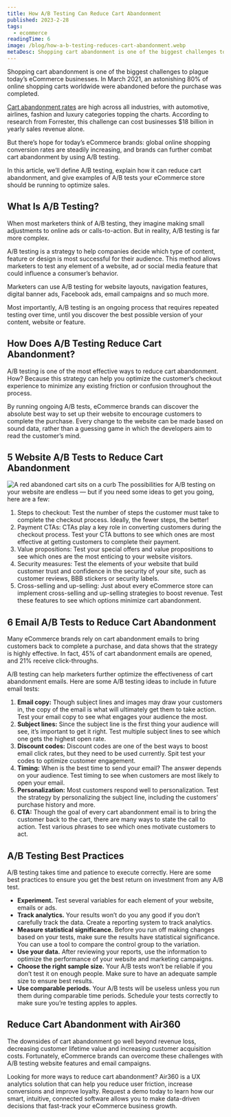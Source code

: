 ```yaml
---
title: How A/B Testing Can Reduce Cart Abandonment
published: 2023-2-28
tags:
  - ecommerce
readingTime: 6
image: /blog/how-a-b-testing-reduces-cart-abandonment.webp
metaDesc: Shopping cart abandonment is one of the biggest challenges to plague today’s eCommerce businesses. In March 2021, an astonishing 80% of online shopping carts worldwide were abandoned before the purchase was completed.
---
```


Shopping cart abandonment is one of the biggest challenges to plague today’s eCommerce businesses. In March 2021, an astonishing 80% of online shopping carts worldwide were abandoned before the purchase was completed.

[Cart abandonment rates](https://baymard.com/lists/cart-abandonment-rate) are high across all industries, with automotive, airlines, fashion and luxury categories topping the charts. According to research from Forrester, this challenge can cost businesses $18 billion in yearly sales revenue alone.

But there’s hope for today’s eCommerce brands: global online shopping conversion rates are steadily increasing, and brands can further combat cart abandonment by using A/B testing.

In this article, we’ll define A/B testing, explain how it can reduce cart abandonment, and give examples of A/B tests your eCommerce store should be running to optimize sales.

## What Is A/B Testing?

When most marketers think of A/B testing, they imagine making small adjustments to online ads or calls-to-action. But in reality, A/B testing is far more complex.

A/B testing is a strategy to help companies decide which type of content, feature or design is most successful for their audience. This method allows marketers to test any element of a website, ad or social media feature that could influence a consumer’s behavior.

<BlogInnerCardWrapper slug='the-perfect-match-of-ab-testing-and-air360' />

Marketers can use A/B testing for website layouts, navigation features, digital banner ads, Facebook ads, email campaigns and so much more.

Most importantly, A/B testing is an ongoing process that requires repeated testing over time, until you discover the best possible version of your content, website or feature.

## How Does A/B Testing Reduce Cart Abandonment?

A/B testing is one of the most effective ways to reduce cart abandonment. How? Because this strategy can help you optimize the customer’s checkout experience to minimize any existing friction or confusion throughout the process.

By running ongoing A/B tests, eCommerce brands can discover the absolute best way to set up their website to encourage customers to complete the purchase. Every change to the website can be made based on sound data, rather than a guessing game in which the developers aim to read the customer’s mind.

## 5 Website A/B Tests to Reduce Cart Abandonment

![A red abandoned cart sits on a curb](/blog/how-a-b-testing-reduces-cart-abandonment-1.webp)
The possibilities for A/B testing on your website are endless — but if you need some ideas to get you going, here are a few:

1. Steps to checkout: Test the number of steps the customer must take to complete the checkout process. Ideally, the fewer steps, the better!
2. Payment CTAs: CTAs play a key role in converting customers during the checkout process. Test your CTA buttons to see which ones are most effective at getting customers to complete their payment.
3. Value propositions: Test your special offers and value propositions to see which ones are the most enticing to your website visitors.
4. Security measures: Test the elements of your website that build customer trust and confidence in the security of your site, such as customer reviews, BBB stickers or security labels.
5. Cross-selling and up-selling: Just about every eCommerce store can implement cross-selling and up-selling strategies to boost revenue. Test these features to see which options minimize cart abandonment.

<BlogInnerCardWrapper slug='convert-upsells-and-impulse-buys-in-ecommerce' />

## 6 Email A/B Tests to Reduce Cart Abandonment

Many eCommerce brands rely on cart abandonment emails to bring customers back to complete a purchase, and data shows that the strategy is highly effective. In fact, 45% of cart abandonment emails are opened, and 21% receive click-throughs.

A/B testing can help marketers further optimize the effectiveness of cart abandonment emails. Here are some A/B testing ideas to include in future email tests:

1. **Email copy:** Though subject lines and images may draw your customers in, the copy of the email is what will ultimately get them to take action. Test your email copy to see what engages your audience the most.
2. **Subject lines:** Since the subject line is the first thing your audience will see, it’s important to get it right. Test multiple subject lines to see which one gets the highest open rate.
3. **Discount codes:** Discount codes are one of the best ways to boost email click rates, but they need to be used currently. Spit test your codes to optimize customer engagement.
4. **Timing:** When is the best time to send your email? The answer depends on your audience. Test timing to see when customers are most likely to open your email.
5. **Personalization:** Most customers respond well to personalization. Test the strategy by personalizing the subject line, including the customers’ purchase history and more.
6. **CTA:** Though the goal of every cart abandonment email is to bring the customer back to the cart, there are many ways to state the call to action. Test various phrases to see which ones motivate customers to act.

<BlogInnerCardWrapper slug='10-email-marketing-tips-to-increase-conversions' />

## A/B Testing Best Practices

A/B testing takes time and patience to execute correctly. Here are some best practices to ensure you get the best return on investment from any A/B test.

- **Experiment.** Test several variables for each element of your website, emails or ads.
- **Track analytics.** Your results won’t do you any good if you don’t carefully track the data. Create a reporting system to track analytics.
- **Measure statistical significance.** Before you run off making changes based on your tests, make sure the results have statistical significance. You can use a tool to compare the control group to the variation.
- **Use your data.** After reviewing your reports, use the information to optimize the performance of your website and marketing campaigns.
- **Choose the right sample size.** Your A/B tests won’t be reliable if you don’t test it on enough people. Make sure to have an adequate sample size to ensure best results.
- **Use comparable periods.** Your A/B tests will be useless unless you run them during comparable time periods. Schedule your tests correctly to make sure you’re testing apples to apples.

<BlogInnerCardWrapper slug='a-b-testing-best-practices' />

## Reduce Cart Abandonment with Air360

The downsides of cart abandonment go well beyond revenue loss, decreasing customer lifetime value and increasing customer acquisition costs. Fortunately, eCommerce brands can overcome these challenges with A/B testing website features and email campaigns.

Looking for more ways to reduce cart abandonment? Air360 is a UX analytics solution that can help you reduce user friction, increase conversions and improve loyalty. Request a demo today to learn how our smart, intuitive, connected software allows you to make data-driven decisions that fast-track your eCommerce business growth.

